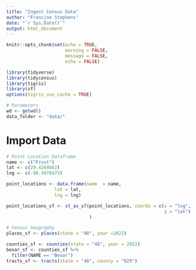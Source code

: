 ```yaml
---
title: "Ingest Census Data"
author: "Francine Stephens"
date: "`r Sys.Date()`"
output: html_document
---
```


```r
knitr::opts_chunk$set(echo = TRUE, 
                      warning = FALSE, 
                      message = FALSE,
                      echo = FALSE)

library(tidyverse)
library(tidycensus)
library(tigris)
library(sf)
options(tigris_use_cache = TRUE)

# Parameters
wd <- getwd()
data_folder <- "data/"

```



# Import Data
```r
# Point Location Dataframe
name <- c("Frost")
lat <- c(29.4268662)
lng <- c(-98.4978473)

point_locations <- data.frame(name  = name,
                  lat = lat,
                  lng = lng)

point_locations_sf <- st_as_sf(point_locations, coords = c(x = "lng",
                                                           y = "lat")
                               )
```


```r
# Census Geography
places_sf <- places(state = "48", year =2022)

counties_sf <- counties(state = "48", year = 2022)
bexar_sf <- counties_sf %>% 
  filter(NAME == "Bexar")
tracts_sf <- tracts(state = "48", county = "029")
```


